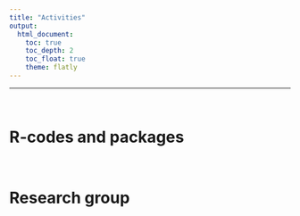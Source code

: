 ```yaml
---
title: "Activities"
output: 
  html_document:
    toc: true
    toc_depth: 2
    toc_float: true
    theme: flatly
---
```


***
<br>

R-codes and packages
=========================================================================


<br>

Research group
=========================================================================